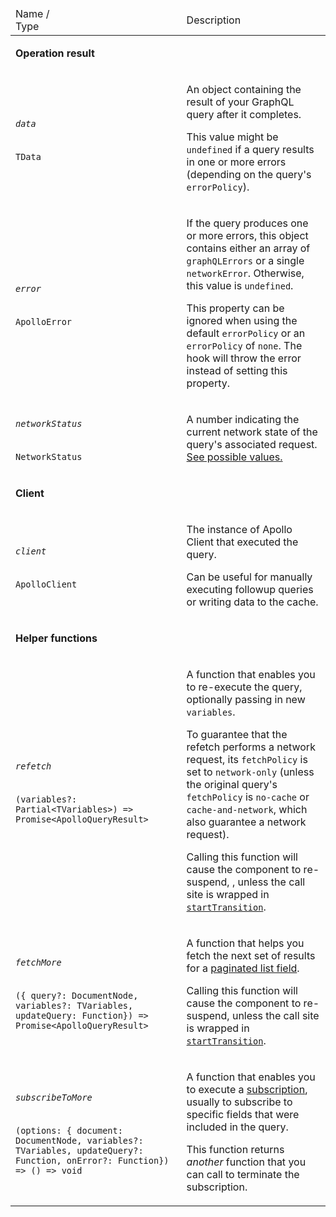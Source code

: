 <table class="field-table api-ref">

<thead>
  <tr>
    <td>Name /<br/>Type</td>
    <td>Description</td>
  </tr>
</thead>

<tbody>

<tr>
<td colspan="2">

**Operation result**

</td>
</tr>

<tr>
<td>

###### `data`

`TData`
</td>
<td>

An object containing the result of your GraphQL query after it completes.

This value might be `undefined` if a query results in one or more errors (depending on the query's `errorPolicy`).

</td>
</tr>

<tr>
<td>

###### `error`

`ApolloError`
</td>
<td>

If the query produces one or more errors, this object contains either an array of `graphQLErrors` or a single `networkError`. Otherwise, this value is `undefined`.

This property can be ignored when using the default `errorPolicy` or an `errorPolicy` of `none`. The hook will throw the error instead of setting this property.

</td>
</tr>

<tr>
<td>

###### `networkStatus`

`NetworkStatus`
</td>

<td>

A number indicating the current network state of the query's associated request. [See possible values.](https://github.com/apollographql/apollo-client/blob/d96f4578f89b933c281bb775a39503f6cdb59ee8/src/core/networkStatus.ts#L4)

</td>
</tr>

<tr>
<td colspan="2">

**Client**

</td>
</tr>

<tr>
<td>

###### `client`

`ApolloClient`
</td>

<td>

The instance of Apollo Client that executed the query.

Can be useful for manually executing followup queries or writing data to the cache.

</td>
</tr>

<tr>
<td colspan="2">

**Helper functions**

</td>
</tr>

<tr>
<td>

###### `refetch`

`(variables?: Partial<TVariables>) => Promise<ApolloQueryResult>`
</td>

<td>

A function that enables you to re-execute the query, optionally passing in new `variables`.

To guarantee that the refetch performs a network request, its `fetchPolicy` is set to `network-only` (unless the original query's `fetchPolicy` is `no-cache` or `cache-and-network`, which also guarantee a network request).

Calling this function will cause the component to re-suspend, , unless the call site is wrapped in [`startTransition`](https://react.dev/reference/react/startTransition).

</td>
</tr>

<tr>
<td>

###### `fetchMore`

`({ query?: DocumentNode, variables?: TVariables, updateQuery: Function}) => Promise<ApolloQueryResult>`
</td>

<td>

A function that helps you fetch the next set of results for a [paginated list field](/react/pagination/core-api/).

Calling this function will cause the component to re-suspend, unless the call site is wrapped in [`startTransition`](https://react.dev/reference/react/startTransition).

</td>
</tr>

<tr>
<td>

###### `subscribeToMore`

`(options: { document: DocumentNode, variables?: TVariables, updateQuery?: Function, onError?: Function}) => () => void`
</td>

<td>

A function that enables you to execute a [subscription](/react/data/subscriptions/), usually to subscribe to specific fields that were included in the query.

This function returns _another_ function that you can call to terminate the subscription.

</td>
</tr>

</tbody>
</table>
